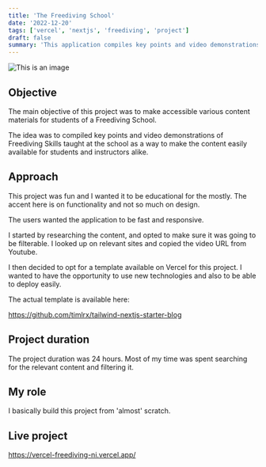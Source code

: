 ```yaml
---
title: 'The Freediving School'
date: '2022-12-20'
tags: ['vercel', 'nextjs', 'freediving', 'project']
draft: false
summary: 'This application compiles key points and video demonstrations of essential Freediving Skills. Learn today with Freediving School...'
---
```


![This is an image](/static/images/main-free.png)

## Objective

The main objective of this project was to make accessible various content materials for students of a Freediving School.

The idea was to compiled key points and video demonstrations of Freediving Skills taught at the school as a way to make
the content easily available for students and instructors alike.

## Approach

This project was fun and I wanted it to be educational for the mostly. The accent here is on functionality and not so much on design.

The users wanted the application to be fast and responsive.

I started by researching the content, and opted to make sure it was going to be filterable. I looked up on relevant
sites and copied the video URL from Youtube.

I then decided to opt for a template available on Vercel for this project. I wanted to have the opportunity to use new technologies and also to be able to deploy easily.

The actual template is available here:

https://github.com/timlrx/tailwind-nextjs-starter-blog

## Project duration

The project duration was 24 hours. Most of my time was spent searching for the relevant content and filtering it.

## My role

I basically build this project from 'almost' scratch.

## Live project

https://vercel-freediving-ni.vercel.app/
